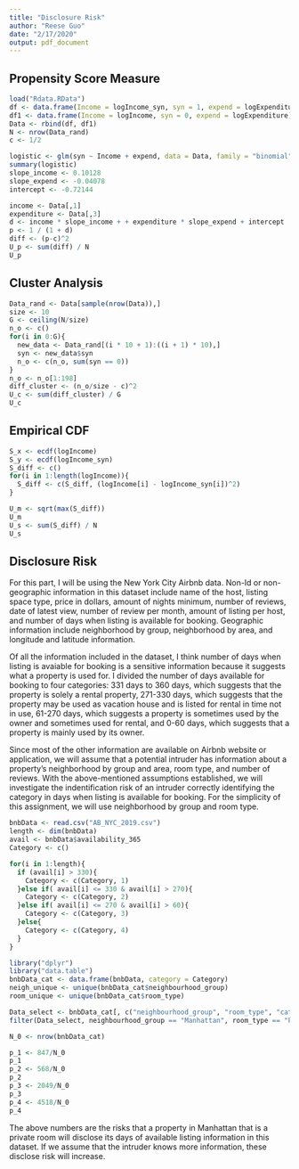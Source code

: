 ```yaml
---
title: "Disclosure Risk"
author: "Reese Guo"
date: "2/17/2020"
output: pdf_document
---
```


## Propensity Score Measure
```r
load("Rdata.RData")
df <- data.frame(Income = logIncome_syn, syn = 1, expend = logExpenditure)
df1 <- data.frame(Income = logIncome, syn = 0, expend = logExpenditure)
Data <- rbind(df, df1)
N <- nrow(Data_rand)
c <- 1/2

logistic <- glm(syn ~ Income + expend, data = Data, family = "binomial")
summary(logistic)
slope_income <- 0.10128
slope_expend <- -0.04078
intercept <- -0.72144

income <- Data[,1]
expenditure <- Data[,3]
d <- income * slope_income + + expenditure * slope_expend + intercept
p <- 1 / (1 + d)
diff <- (p-c)^2
U_p <- sum(diff) / N
U_p
```

## Cluster Analysis
```r
Data_rand <- Data[sample(nrow(Data)),]
size <- 10
G <- ceiling(N/size)
n_o <- c()
for(i in 0:G){
  new_data <- Data_rand[(i * 10 + 1):((i + 1) * 10),]
  syn <- new_data$syn
  n_o <- c(n_o, sum(syn == 0))
}
n_o <- n_o[1:198]
diff_cluster <- (n_o/size - c)^2
U_c <- sum(diff_cluster) / G
U_c
```

## Empirical CDF
```r
S_x <- ecdf(logIncome)
S_y <- ecdf(logIncome_syn)
S_diff <- c()
for(i in 1:length(logIncome)){
  S_diff <- c(S_diff, (logIncome[i] - logIncome_syn[i])^2)
}

U_m <- sqrt(max(S_diff))
U_m
U_s <- sum(S_diff) / N
U_s
```

## Disclosure Risk
For this part, I will be using the New York City Airbnb data. Non-Id or non-geographic information in this dataset include name of the host, listing space type, price in dollars, amount of nights minimum, number of reviews, date of latest view, number of review per month, amount of listing per host, and number of days when listing is available for booking. Geographic information include neighborhood by group, neighborhood by area, and longitude and latitude information. 

Of all the information included in the dataset, I think number of days when listing is avaiable for booking is a sensitive information because it suggests what a property is used for. I divided the number of days available for booking to four categories: 331 days to 360 days, which suggests that the property is solely a rental property, 271-330 days, which suggests that the property may be used as vacation house and is listed for rental in time not in use, 61-270 days, which suggests a property is sometimes used by the owner and sometimes used for rental, and 0-60 days, which suggests that a property is mainly used by its owner.

Since most of the other information are available on Airbnb website or application, we will assume that a potential intruder has information about a property's neighborhood by group and area, room type, and number of reviews. With the above-mentioned assumptions established, we will investigate the indentification risk of an intruder correctly identifying the category in days when listing is available for booking. For the simplicity of this assignment, we will use neighborhood by group and room type. 
```r
bnbData <- read.csv("AB_NYC_2019.csv")
length <- dim(bnbData)
avail <- bnbData$availability_365
Category <- c()

for(i in 1:length){
  if (avail[i] > 330){
    Category <- c(Category, 1)
  }else if( avail[i] <= 330 & avail[i] > 270){
    Category <- c(Category, 2)
  }else if( avail[i] <= 270 & avail[i] > 60){
    Category <- c(Category, 3)
  }else{
    Category <- c(Category, 4)
  }
}
```

```r
library("dplyr")
library("data.table")
bnbData_cat <- data.frame(bnbData, category = Category)
neigh_unique <- unique(bnbData_cat$neighbourhood_group)
room_unique <- unique(bnbData_cat$room_type)

Data_select <- bnbData_cat[, c("neighbourhood_group", "room_type", "category")]
filter(Data_select, neighbourhood_group == "Manhattan", room_type == "Private room") %>% group_by(category) %>% summarise(count = n())

N_0 <- nrow(bnbData_cat)

p_1 <- 847/N_0
p_1
p_2 <- 568/N_0
p_2
p_3 <- 2049/N_0
p_3
p_4 <- 4518/N_0
p_4
```
The above numbers are the risks that a property in Manhattan that is a private room will disclose its days of available listing information in this dataset. If we assume that the intruder knows more information, these disclose risk will increase. 